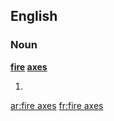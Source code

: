 ==English==

===Noun===
'''[[fire]] [[axe]]s'''

# {{plural of|[[fire axe]]}}

[[ar:fire axes]]
[[fr:fire axes]]